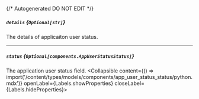 {/* Autogenerated DO NOT EDIT  */}

##### `details` *{`Optional[str]`}*
The details of applicaiton user status.

---
##### `status` *{`Optional[components.AppUserStatusStatus]`}*
The application user status field.
<Collapsible content={() => import('/content/types/models/components/app_user_status_status/python.mdx')} openLabel={Labels.showProperties} closeLabel={Labels.hideProperties}>
</Collapsible>


